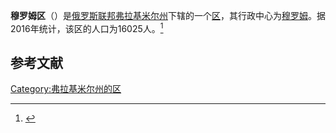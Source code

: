 {{Infobox Settlement
| official_name = 穆罗姆区
| native_name = Муромский район
| image_flag =   
| image_shield =   
| image_map =  Location of Muromsky District (Vladimir Oblast).svg 
| settlement_type = [[区_(苏联)|区]]
| subdivision_type = [[国家|国家]]
| subdivision_type1 = [[州_(俄罗斯)|州]]
| subdivision_name = {{RUS}}
| subdivision_name1 = [[弗拉基米尔州|弗拉基米尔州]]
| seat_type = 行政中心
| seat = [[穆罗姆|穆罗姆]]
| population_as_of=2016
| population_footnotes = <ref name=stat />
| population_total = 16025
| timezone = [[莫斯科时间|MSK]]
| utc_offset = +3
}}
'''穆罗姆区'''（{{lang-ru|Муромский район}}）是[[俄罗斯联邦|俄罗斯联邦]][[弗拉基米尔州|弗拉基米尔州]]下辖的一个[[区_(苏联)|区]]，其行政中心为[[穆罗姆|穆罗姆]]。据2016年统计，该区的人口为16025人。<ref name=stat>{{cite web | url = http://www.gks.ru/free_doc/doc_2016/bul_dr/mun_obr2016.rar | title = Численность населения Российской Федерации по муниципальным образованиям на 1 января 2016 года | language = ru | accessdate = 2016-12-17 | archive-date = 2019-05-13 | archive-url = https://web.archive.org/web/20190513150350/http://www.gks.ru/free_doc/doc_2016/bul_dr/mun_obr2016.rar | dead-url = no }}</ref>

== 参考文献 ==
{{reflist}}

{{Russia-stub}}

[[Category:弗拉基米尔州的区|Category:弗拉基米尔州的区]]